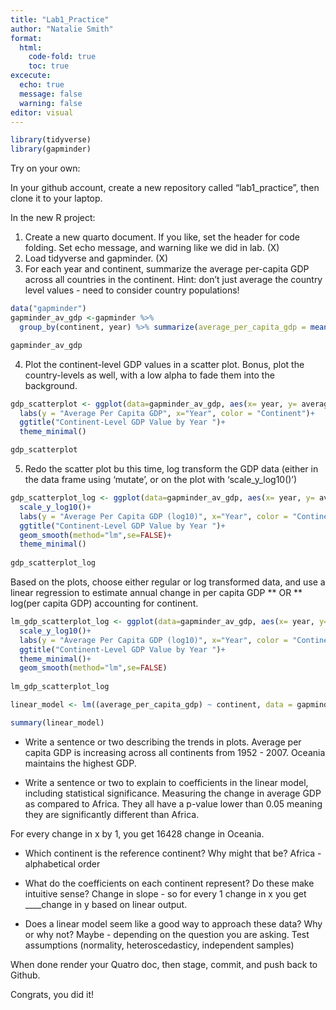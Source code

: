```yaml
---
title: "Lab1_Practice"
author: "Natalie Smith"
format:
  html:
    code-fold: true
    toc: true
excecute: 
  echo: true
  message: false
  warning: false
editor: visual
---
```


```r
library(tidyverse)
library(gapminder)
```

Try on your own:

In your github account, create a new repository called "lab1_practice", then clone it to your laptop.

In the new R project:

1.  Create a new quarto document. If you like, set the header for code folding. Set echo message, and warning like we did in lab. (X)
2.  Load tidyverse and gapminder. (X)
3.  For each year and continent, summarize the average per-capita GDP across all countries in the continent. Hint: don't just average the country level values - need to consider country populations!

```r
data("gapminder")
gapminder_av_gdp <-gapminder %>% 
  group_by(continent, year) %>% summarize(average_per_capita_gdp = mean(gdpPercap))

gapminder_av_gdp
```

4.  Plot the continent-level GDP values in a scatter plot. Bonus, plot the country-levels as well, with a low alpha to fade them into the background.

```r
gdp_scatterplot <- ggplot(data=gapminder_av_gdp, aes(x= year, y= average_per_capita_gdp, color= continent))+geom_point()+
  labs(y = "Average Per Capita GDP", x="Year", color = "Continent")+
  ggtitle("Continent-Level GDP Value by Year ")+
  theme_minimal()

gdp_scatterplot

```

5.  Redo the scatter plot bu this time, log transform the GDP data (either in the data frame using 'mutate', or on the plot with 'scale_y_log10()')

```r
gdp_scatterplot_log <- ggplot(data=gapminder_av_gdp, aes(x= year, y= average_per_capita_gdp, color= continent))+geom_point()+
  scale_y_log10()+
  labs(y = "Average Per Capita GDP (log10)", x="Year", color = "Continent")+
  ggtitle("Continent-Level GDP Value by Year ")+
  geom_smooth(method="lm",se=FALSE)+
  theme_minimal()
  
gdp_scatterplot_log 
```

Based on the plots, choose either regular or log transformed data, and use a linear regression to estimate annual change in per capita GDP \*\* OR \*\* log(per capita GDP) accounting for continent.

```r
lm_gdp_scatterplot_log <- ggplot(data=gapminder_av_gdp, aes(x= year, y= average_per_capita_gdp, color= continent))+geom_point()+
  scale_y_log10()+
  labs(y = "Average Per Capita GDP (log10)", x="Year", color = "Continent")+
  ggtitle("Continent-Level GDP Value by Year ")+
  theme_minimal()+
  geom_smooth(method="lm",se=FALSE)
  
lm_gdp_scatterplot_log

```

```r
linear_model <- lm((average_per_capita_gdp) ~ continent, data = gapminder_av_gdp)

summary(linear_model)
```

-   Write a sentence or two describing the trends in plots. Average per capita GDP is increasing across all continents from 1952 - 2007. Oceania maintains the highest GDP.

-   Write a sentence or two to explain to coefficients in the linear model, including statistical significance. Measuring the change in average GDP as compared to Africa. They all have a p-value lower than 0.05 meaning they are significantly different than Africa.

For every change in x by 1, you get 16428 change in Oceania.

-   Which continent is the reference continent? Why might that be? Africa - alphabetical order

-   What do the coefficients on each continent represent? Do these make intuitive sense? Change in slope - so for every 1 change in x you get \_\_\_\_change in y based on linear output.

-   Does a linear model seem like a good way to approach these data? Why or why not? Maybe - depending on the question you are asking. Test assumptions (normality, heteroscedasticy, independent samples)

When done render your Quatro doc, then stage, commit, and push back to Github.

Congrats, you did it!
